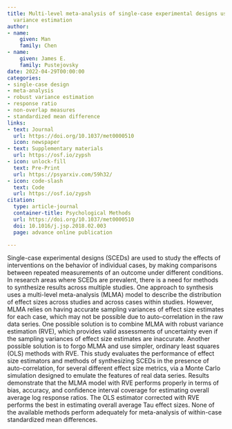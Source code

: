 ```yaml
---
title: Multi-level meta-analysis of single-case experimental designs using robust
  variance estimation
author:
- name:
    given: Man
    family: Chen
- name:
    given: James E.
    family: Pustejovsky
date: 2022-04-29T00:00:00
categories:
- single-case design
- meta-analysis
- robust variance estimation
- response ratio
- non-overlap measures
- standardized mean difference
links:
- text: Journal
  url: https://doi.org/10.1037/met0000510
  icon: newspaper
- text: Supplementary materials
  url: https://osf.io/zypsh
- icon: unlock-fill
  text: Pre-Print
  url: https://psyarxiv.com/59h32/
- icon: code-slash
  text: Code
  url: https://osf.io/zypsh
citation:
  type: article-journal
  container-title: Psychological Methods
  url: https://doi.org/10.1037/met0000510
  doi: 10.1016/j.jsp.2018.02.003
  page: advance online publication

---
```


Single-case experimental designs (SCEDs) are used to study the effects of interventions on the behavior of individual cases, by making comparisons between repeated measurements of an outcome under different conditions. In research areas where SCEDs are prevalent, there is a need for methods to synthesize results across multiple studies. One approach to synthesis uses a multi-level meta-analysis (MLMA) model to describe the distribution of effect sizes across studies and across cases within studies. However, MLMA relies on having accurate sampling variances of effect size estimates for each case, which may not be possible due to auto-correlation in the raw data series. One possible solution is to combine MLMA with robust variance estimation (RVE), which provides valid assessments of uncertainty even if the sampling variances of effect size estimates are inaccurate. Another possible solution is to forgo MLMA and use simpler, ordinary least squares (OLS) methods with RVE. This study evaluates the performance of effect size estimators and methods of synthesizing SCEDs in the presence of auto-correlation, for several different effect size metrics, via a Monte Carlo simulation designed to emulate the features of real data series. Results demonstrate that the MLMA model with RVE performs properly in terms of bias, accuracy, and confidence interval coverage for estimating overall average log response ratios. The OLS estimator corrected with RVE performs the best in estimating overall average Tau effect sizes. None of the available methods perform adequately for meta-analysis of within-case standardized mean differences.

